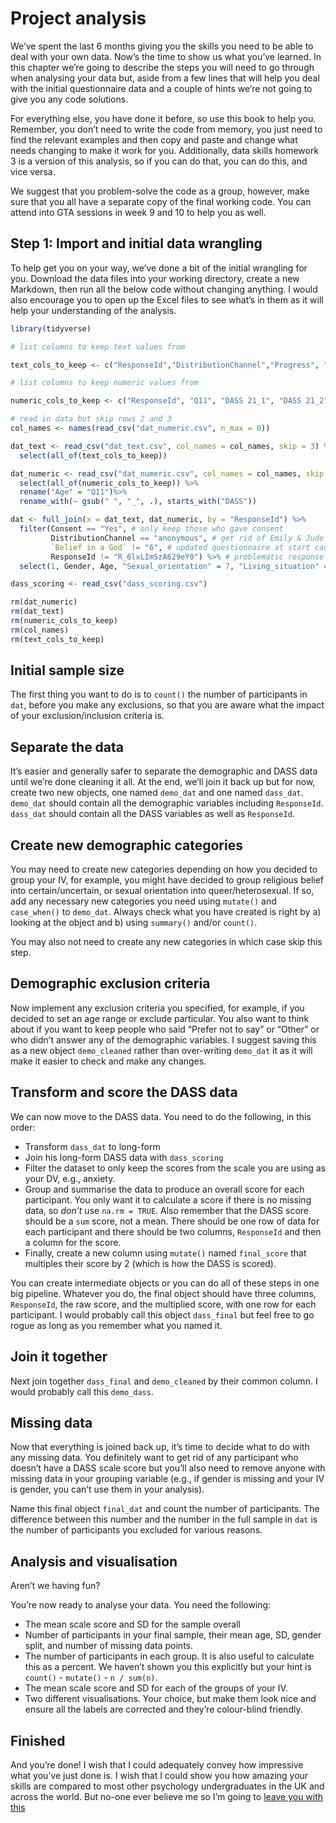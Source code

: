 # Project analysis

We've spent the last 6 months giving you the skills you need to be able to deal with your own data. Now's the time to show us what you've learned. In this chapter we're going to describe the steps you will need to go through when analysing your data but, aside from a few lines that will help you deal with the initial questionnaire data and a couple of hints we're not going to give you any code solutions. 

For everything else, you have done it before, so use this book to help you. Remember, you don't need to write the code from memory, you just need to find the relevant examples and then copy and paste and change what needs changing to make it work for you. Additionally, data skills homework 3 is a version of this analysis, so if you can do that, you can do this, and vice versa.

We suggest that you problem-solve the code as a group, however, make sure that you all have a separate copy of the final working code. You can attend into GTA sessions in week 9 and 10 to help you as well.

## Step 1: Import and initial data wrangling


To help get you on your way, we've done a bit of the initial wrangling for you. Download the data files into your working directory, create a new Markdown, then run all the below code without changing anything. I would also encourage you to open up the Excel files to see what's in them as it will help your understanding of the analysis.

```r
library(tidyverse)

# list columns to keep text values from

text_cols_to_keep <- c("ResponseId","DistributionChannel","Progress", "Finished", "Consent", "Gender", "Sexual orientation", "Living situation", "Belief in a God")

# list columns to keep numeric values from

numeric_cols_to_keep <- c("ResponseId", "Q11", "DASS 21_1",	"DASS 21_2",	"DASS 21_3",	"DASS 21_4",	"DASS 21_5",	"DASS 21_6",	"DASS 21_7",	"DASS 21_8",	"DASS 21_9",	"DASS 21_10",	"DASS 21_11",	"DASS 21_12",	"DASS 21_13", "DASS 21_14",	"DASS 21_15",	"DASS 21_16",	"DASS 21_17",	"DASS 21_18",	"DASS 21_19",	"DASS 21_20",	"DASS 21_21") 

# read in data but skip rows 2 and 3
col_names <- names(read_csv("dat_numeric.csv", n_max = 0))

dat_text <- read_csv("dat_text.csv", col_names = col_names, skip = 3) %>%
  select(all_of(text_cols_to_keep))

dat_numeric <- read_csv("dat_numeric.csv", col_names = col_names, skip = 3) %>%
  select(all_of(numeric_cols_to_keep)) %>%
  rename("Age" = "Q11")%>%
  rename_with(~ gsub(" ", "_", .), starts_with("DASS"))

dat <- full_join(x = dat_text, dat_numeric, by = "ResponseId") %>%
  filter(Consent == "Yes", # only keep those who gave consent
         DistributionChannel == "anonymous", # get rid of Emily & Jude preview data
         `Belief in a God` != "6", # updated questionnaire at start caused bug in response
         ResponseId != "R_6lxLImSzA629eY0") %>% # problematic response pattern
  select(1, Gender, Age, "Sexual_orientation" = 7, "Living_situation" = 8, "Belief_god" = 9, 11:31)

dass_scoring <- read_csv("dass_scoring.csv")

rm(dat_numeric)
rm(dat_text)
rm(numeric_cols_to_keep)
rm(col_names)
rm(text_cols_to_keep)

```

## Initial sample size

The first thing you want to do is to `count()` the number of participants in `dat`, before you make any exclusions, so that you are aware what the impact of your exclusion/inclusion criteria is.

## Separate the data

It's easier and generally safer to separate the demographic and DASS data until we're done cleaning it all. At the end, we'll join it back up but for now, create two new objects, one named `demo_dat` and one named `dass_dat`. `demo_dat` should contain all the demographic variables including `ResponseId`. `dass_dat` should contain all the DASS variables as well as `ResponseId`.

## Create new demographic categories

You may need to create new categories depending on how you decided to group your IV, for example, you might have decided to group religious belief into certain/uncertain, or sexual orientation into queer/heterosexual. If so, add any necessary new categories you need using `mutate()` and `case_when()` to `demo_dat`. Always check what you have created is right by a) looking at the object and b) using `summary()` and/or `count()`.

You may also not need to create any new categories in which case skip this step.

## Demographic exclusion criteria

Now implement any exclusion criteria you specified, for example, if you decided to set an age range or exclude particular. You also want to think about if you want to keep people who said "Prefer not to say" or "Other" or who didn't answer any of the demographic variables. I suggest saving this as a new object `demo_cleaned` rather than over-writing `demo_dat` it as it will make it easier to check and make any changes.

## Transform and score the DASS data

We can now move to the DASS data. You need to do the following, in this order:

* Transform `dass_dat` to long-form
* Join his long-form DASS data with `dass_scoring`
* Filter the dataset to only keep the scores from the scale you are using as your DV, e.g., anxiety.
* Group and summarise the data to produce an overall score for each participant. You only want it to calculate a score if there is no missing data, so *don't* use `na.rm = TRUE`. Also remember that the DASS score should be a `sum` score, not a mean. There should be one row of data for each participant and there should be two columns, `ResponseId` and then a column for the score. 
* Finally, create a new column using `mutate()` named `final_score` that multiples their score by 2 (which is how the DASS is scored).

You can create intermediate objects or you can do all of these steps in one big pipeline. Whatever you do, the final object should have three columns, `ResponseId`, the raw score, and the multiplied score, with one row for each participant. I would probably call this object `dass_final` but feel free to go rogue as long as you remember what you named it.
 
## Join it together

Next join together `dass_final` and `demo_cleaned` by their common column. I would probably call this `demo_dass`.

## Missing data

Now that everything is joined back up, it's time to decide what to do with any missing data. You definitely want to get rid of any participant who doesn't have a DASS scale score but you'll also need to remove anyone with missing data in your grouping variable (e.g., if gender is missing and your IV is gender, you can't use them in your analysis).

Name this final object `final_dat` and count the number of participants. The difference between this number and the number in the full sample in `dat` is the number of participants you excluded for various reasons.

## Analysis and visualisation

Aren't we having fun?

You're now ready to analyse your data. You need the following:

* The mean scale score and SD for the sample overall
* Number of participants in your final sample, their mean age, SD, gender split, and number of missing data points.
* The number of participants in each group. It is also useful to calculate this as a percent. We haven't shown you this explicitly but your hint is `count()` - `mutate()` - `n / sum(n)`.
* The mean scale score and SD for each of the groups of your IV.
* Two different visualisations. Your choice, but make them look nice and ensure all the labels are corrected and they're colour-blind friendly.

## Finished

And you're done! I wish that I could adequately convey how impressive what you've just done is. I wish that I could show you how amazing your skills are compared to most other psychology undergraduates in the UK and across the world. But no-one ever believe me so I'm going to [leave you with this](https://www.tiktok.com/@chelseaparlettpelleriti/video/7016838746108710149?_r=1&_t=8ZtxKOe3sHe)



